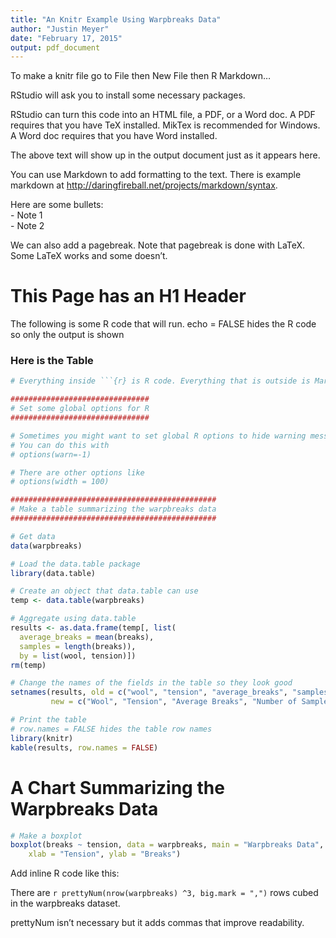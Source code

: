 ```yaml
---
title: "An Knitr Example Using Warpbreaks Data"
author: "Justin Meyer"
date: "February 17, 2015"
output: pdf_document
---
```


To make a knitr file go to File then New File then R Markdown...

RStudio will ask you to install some necessary packages.

RStudio can turn this code into an HTML file, a PDF, or a Word doc.
A PDF requires that you have TeX installed. MikTex is recommended for Windows.
A Word doc requires that you have Word installed.

The above text will show up in the output document just as it appears here.

You can use Markdown to add formatting to the text. There is example markdown at
[http://daringfireball.net/projects/markdown/syntax](http://daringfireball.net/projects/markdown/syntax).

Here are some bullets:  
- Note 1  
- Note 2

We can also add a pagebreak. Note that pagebreak is done with LaTeX.
Some LaTeX works and some doesn't.

\pagebreak

# This Page has an H1 Header

The following is some R code that will run. echo = FALSE hides the R code so only
the output is shown

### Here is the Table

```r

# Everything inside ```{r} is R code. Everything that is outside is Markdown.

###############################
# Set some global options for R
###############################

# Sometimes you might want to set global R options to hide warning messages
# You can do this with
# options(warn=-1)

# There are other options like
# options(width = 100)

##############################################
# Make a table summarizing the warpbreaks data
##############################################

# Get data
data(warpbreaks)

# Load the data.table package
library(data.table)

# Create an object that data.table can use
temp <- data.table(warpbreaks)

# Aggregate using data.table
results <- as.data.frame(temp[, list(
  average_breaks = mean(breaks),
  samples = length(breaks)),
  by = list(wool, tension)])
rm(temp)

# Change the names of the fields in the table so they look good
setnames(results, old = c("wool", "tension", "average_breaks", "samples"), 
         new = c("Wool", "Tension", "Average Breaks", "Number of Samples"))

# Print the table
# row.names = FALSE hides the table row names
library(knitr)
kable(results, row.names = FALSE)

```

\newpage

# A Chart Summarizing the Warpbreaks Data

```r

# Make a boxplot
boxplot(breaks ~ tension, data = warpbreaks, main = "Warpbreaks Data", 
    xlab = "Tension", ylab = "Breaks")

```

Add inline R code like this:

There are `r prettyNum(nrow(warpbreaks) ^3, big.mark = ",")` rows cubed in the warpbreaks dataset.

prettyNum isn't necessary but it adds commas that improve readability.

